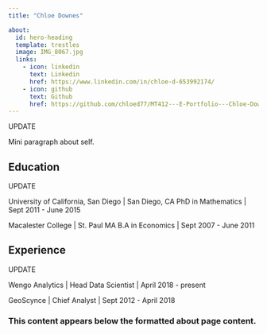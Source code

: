 ```yaml
---
title: "Chloe Downes"

about:
  id: hero-heading
  template: trestles
  image: IMG_8067.jpg
  links:
    - icon: linkedin
      text: Linkedin
      href: https://www.linkedin.com/in/chloe-d-653992174/
    - icon: github
      text: Github
      href: https://github.com/chloed77/MT412---E-Portfolio---Chloe-Downes
---
```


:::{#hero-heading}

UPDATE

Mini paragraph about self.

## Education

UPDATE

University of California, San Diego | San Diego, CA
PhD in Mathematics | Sept 2011 - June 2015

Macalester College | St. Paul MA
B.A in Economics | Sept 2007 - June 2011

## Experience

UPDATE

Wengo Analytics | Head Data Scientist | April 2018 - present

GeoScynce | Chief Analyst | Sept 2012 - April 2018

:::

### This content appears below the formatted about page content.